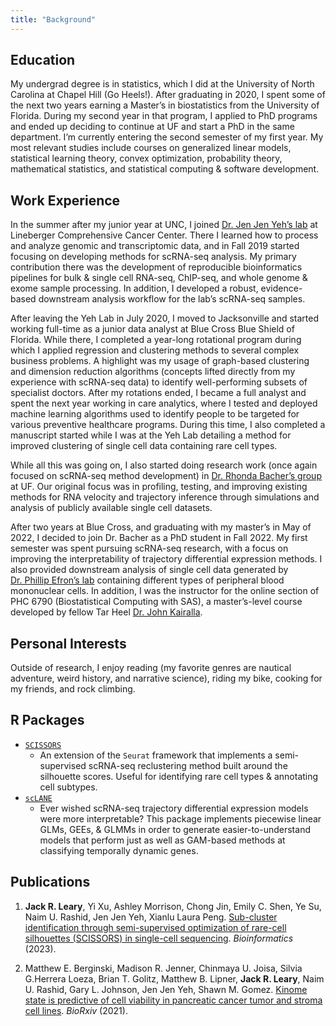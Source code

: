 ```yaml
---
title: "Background"
---
```


## Education 

My undergrad degree is in statistics, which I did at the University of North Carolina at Chapel Hill (Go Heels!). After graduating in 2020, I spent some of the next two years earning a Master's in biostatistics from the University of Florida. During my second year in that program, I applied to PhD programs and ended up deciding to continue at UF and start a PhD in the same department. I'm currently entering the second semester of my first year. My most relevant studies include courses on generalized linear models, statistical learning theory, convex optimization, probability theory, mathematical statistics, and statistical computing & software development. 

## Work Experience 

In the summer after my junior year at UNC, I joined [Dr. Jen Jen Yeh's lab](https://unclineberger.org/yehlab) at Lineberger Comprehensive Cancer Center. There I learned how to process and analyze genomic and transcriptomic data, and in Fall 2019 started focusing on developing methods for scRNA-seq analysis. My primary contribution there was the development of reproducible bioinformatics pipelines for bulk & single cell RNA-seq, ChIP-seq, and whole genome & exome sample processing. In addition, I developed a robust, evidence-based downstream analysis workflow for the lab's scRNA-seq samples. 

After leaving the Yeh Lab in July 2020, I moved to Jacksonville and started working full-time as a junior data analyst at Blue Cross Blue Shield of Florida. While there, I completed a year-long rotational program during which I applied regression and clustering methods to several complex business problems. A highlight was my usage of graph-based clustering and dimension reduction algorithms (concepts lifted directly from my experience with scRNA-seq data) to identify well-performing subsets of specialist doctors. After my rotations ended, I became a full analyst and spent the next year working in care analytics, where I tested and deployed machine learning algorithms used to identify people to be targeted for various preventive healthcare programs. During this time, I also completed a manuscript started while I was at the Yeh Lab detailing a method for improved clustering of single cell data containing rare cell types. 

While all this was going on, I also started doing research work (once again focused on scRNA-seq method development) in [Dr. Rhonda Bacher's group](https://www.rhondabacher.com) at UF. Our original focus was in profiling, testing, and improving existing methods for RNA velocity and trajectory inference through simulations and analysis of publicly available single cell datasets. 

After two years at Blue Cross, and graduating with my master's in May of 2022, I decided to join Dr. Bacher as a PhD student in Fall 2022. My first semester was spent pursuing scRNA-seq research, with a focus on improving the interpretability of trajectory differential expression methods. I also provided downstream analysis of single cell data generated by [Dr. Phillip Efron's lab](https://scirc.med.ufl.edu/category/philip-efron/) containing different types of peripheral blood mononuclear cells. In addition, I was the instructor for the online section of PHC 6790 (Biostatistical Computing with SAS), a master's-level course developed by fellow Tar Heel [Dr. John Kairalla](https://biostat.ufl.edu/profile/kairalla-john/). 

## Personal Interests 

Outside of research, I enjoy reading (my favorite genres are nautical adventure, weird history, and narrative science), riding my bike, cooking for my friends, and rock climbing. 

## R Packages

- [`SCISSORS`](https://github.com/jr-leary7/SCISSORS)
  - An extension of the `Seurat` framework that implements a semi-supervised scRNA-seq reclustering method built around the silhouette scores. Useful for identifying rare cell types & annotating cell subtypes. 

- [`scLANE`](https://github.com/jr-leary7/scLANE)
  - Ever wished scRNA-seq trajectory differential expression models were more interpretable? This package implements piecewise linear GLMs, GEEs, & GLMMs in order to generate easier-to-understand models that perform just as well as GAM-based methods at classifying temporally dynamic genes. 

## Publications 

1. **Jack R. Leary**, Yi Xu, Ashley Morrison, Chong Jin, Emily C. Shen, Ye Su, Naim U. Rashid, Jen Jen Yeh, Xianlu Laura Peng. [Sub-cluster identification through semi-supervised optimization of rare-cell silhouettes (SCISSORS) in single-cell sequencing](https://doi.org/10.1093/bioinformatics/btad449). *Bioinformatics* (2023). 

2. Matthew E. Berginski, Madison R. Jenner, Chinmaya U. Joisa, Silvia G.Herrera Loeza, Brian T. Golitz, Matthew B. Lipner, **Jack R. Leary**, Naim U. Rashid, Gary L. Johnson, Jen Jen Yeh, Shawn M. Gomez. [Kinome state is predictive of cell viability in pancreatic cancer tumor and stroma cell lines](https://doi.org/10.1101/2021.07.21.451515). *BioRxiv* (2021). 
